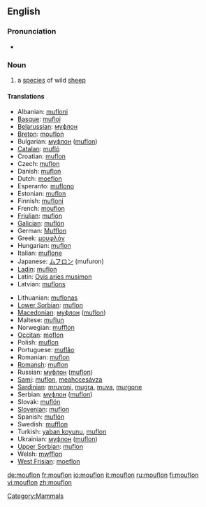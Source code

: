 ==English==

===Pronunciation===
* {{IPA|/'mʊflɔn/}}

===Noun===
{{wikipedia}}
{{en-noun}}

# a [[species]] of wild [[sheep]]

====Translations====
{{trans-top|sheep}}
* Albanian: [[mufloni]]
* [[Basque]]: [[mufloi]]
* [[Belarussian]]: [[муфлон]]
* [[Breton]]: [[mouflon]]
* Bulgarian: [[муфлон]] ([[muflon]])
* [[Catalan]]: [[mufló]]
* Croatian: [[muflon]]
* Czech: [[muflon]]
* Danish: [[muflon]]
* Dutch: [[moeflon]] {{m}}
* Esperanto: [[muflono]]
* Estonian: [[muflon]]
* Finnish: [[mufloni]]
* French: [[mouflon]] {{m}}
* [[Friulian]]: [[muflon]]
* [[Galician]]: [[muflón]]
* German: [[Mufflon]] {{m}}
* Greek: [[μουφλόν]] '' ''
* Hungarian: [[muflon]]
* Italian: [[muflone]] {{m}}
* Japanese: [[ムフロン]] (mufuron)
* [[Ladin]]: [[muflon]]
* Latin: [[Ovis aries musimon]] '' ''
* Latvian: [[muflons]]
{{trans-mid}}
* Lithuanian: [[muflonas]]
* [[Lower Sorbian]]: [[muflon]]
* [[Macedonian]]: [[муфлон]] ([[muflon]])
* Maltese: [[muflun]]
* Norwegian: [[mufflon]]
* [[Occitan]]: [[moflon]]
* Polish: [[muflon]] '' ''
* Portuguese: [[muflăo]]
* Romanian: [[muflon]]
* [[Romansh]]: [[muflon]]
* Russian: [[муфлон]] ([[muflon]]) '' ''
* [[Sami]]: [[muflon]], [[meahccesávza]]
* [[Sardinian]]: [[mruvoni]], [[mugra]], [[muva]], [[murgone]]
* Serbian: [[муфлон]] ([[muflon]])
* Slovak: [[muflón]]
* [[Slovenian]]: [[muflon]]
* Spanish: [[muflón]] {{m}}
* Swedish: [[mufflon]]
* Turkish: [[yaban koyunu]], [[muflon]]
* Ukrainian: [[муфлон]] ([[muflon]])
* [[Upper Sorbian]]: [[muflon]]
* Welsh: [[mwfflon]]
* [[West Frisian]]: [[moeflon]]
{{trans-bottom}}

[[Category:Mammals]]

[[de:mouflon]]
[[fr:mouflon]]
[[io:mouflon]]
[[it:mouflon]]
[[ru:mouflon]]
[[fi:mouflon]]
[[vi:mouflon]]
[[zh:mouflon]]